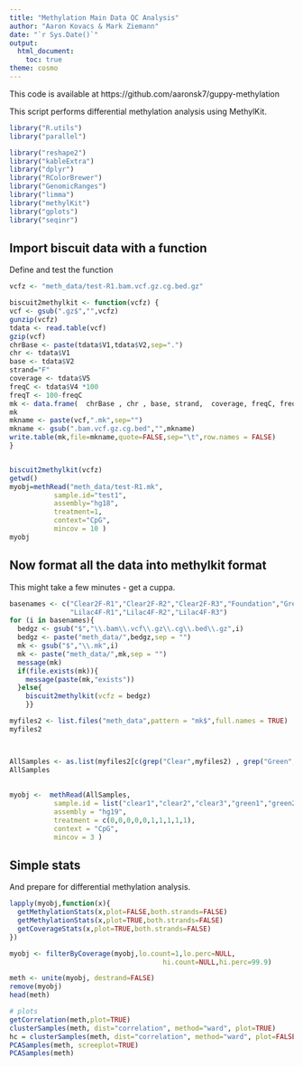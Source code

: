 ```yaml
---
title: "Methylation Main Data QC Analysis"
author: "Aaron Kovacs & Mark Ziemann"
date: "`r Sys.Date()`"
output:
  html_document:
    toc: true
theme: cosmo
---
```


This code is available at https://github.com/aaronsk7/guppy-methylation


This script performs differential methylation analysis using MethylKit.

```r

library("R.utils")
library("parallel")

library("reshape2")
library("kableExtra")
library("dplyr")
library("RColorBrewer")
library("GenomicRanges")
library("limma")
library("methylKit")
library("gplots")
library("seqinr")

```


## Import biscuit data with a function

Define and test the function

```r

vcfz <- "meth_data/test-R1.bam.vcf.gz.cg.bed.gz"

biscuit2methylkit <- function(vcfz) {
vcf <- gsub(".gz$","",vcfz)
gunzip(vcfz)
tdata <- read.table(vcf)
gzip(vcf)
chrBase <- paste(tdata$V1,tdata$V2,sep=".")
chr <- tdata$V1
base <- tdata$V2
strand="F"
coverage <- tdata$V5
freqC <- tdata$V4 *100 
freqT <- 100-freqC 
mk <- data.frame(  chrBase , chr , base, strand,  coverage, freqC, freqT )
mk
mkname <- paste(vcf,".mk",sep="")
mkname <- gsub(".bam.vcf.gz.cg.bed","",mkname)
write.table(mk,file=mkname,quote=FALSE,sep="\t",row.names = FALSE)
}


biscuit2methylkit(vcfz)
getwd()
myobj=methRead("meth_data/test-R1.mk",
           sample.id="test1",
           assembly="hg18",
           treatment=1,
           context="CpG",
           mincov = 10 )
myobj


```

## Now format all the data into methylkit format

This might take a few minutes - get a cuppa.

```r

basenames <- c("Clear2F-R1","Clear2F-R2","Clear2F-R3","Foundation","Green3F-R1","Green3F-R2","Green3F-R3",
               "Lilac4F-R1","Lilac4F-R2","Lilac4F-R3")
for (i in basenames){
  bedgz <- gsub("$","\\.bam\\.vcf\\.gz\\.cg\\.bed\\.gz",i)
  bedgz <- paste("meth_data/",bedgz,sep = "")
  mk <- gsub("$","\\.mk",i)
  mk <- paste("meth_data/",mk,sep = "")
  message(mk)
  if(file.exists(mk)){
    message(paste(mk,"exists"))
  }else{
    biscuit2methylkit(vcfz = bedgz)  
    }}

myfiles2 <- list.files("meth_data",pattern = "mk$",full.names = TRUE)
myfiles2



AllSamples <- as.list(myfiles2[c(grep("Clear",myfiles2) , grep("Green",myfiles2), grep("Lilac",myfiles2), grep("Foundation",myfiles2))])
AllSamples
            
            
myobj <-  methRead(AllSamples,
           sample.id = list("clear1","clear2","clear3","green1","green2","green3","Lilac1","Lilac2","Lilac3","Foundation"),
           assembly = "hg19",
           treatment = c(0,0,0,0,0,1,1,1,1,1),
           context = "CpG",
           mincov = 3 )


```

## Simple stats

And prepare for differential methylation analysis.

```r

lapply(myobj,function(x){
  getMethylationStats(x,plot=FALSE,both.strands=FALSE)
  getMethylationStats(x,plot=TRUE,both.strands=FALSE)
  getCoverageStats(x,plot=TRUE,both.strands=FALSE)
})

myobj <- filterByCoverage(myobj,lo.count=1,lo.perc=NULL,
                                      hi.count=NULL,hi.perc=99.9)

meth <- unite(myobj, destrand=FALSE)
remove(myobj)
head(meth)

# plots
getCorrelation(meth,plot=TRUE)
clusterSamples(meth, dist="correlation", method="ward", plot=TRUE)
hc = clusterSamples(meth, dist="correlation", method="ward", plot=FALSE)
PCASamples(meth, screeplot=TRUE)
PCASamples(meth)

```


